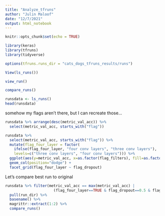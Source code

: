 ```yaml
---
title: "Analyze_tfruns"
author: "Julin Maloof"
date: "12/7/2021"
output: html_notebook
---
```


```r
knitr::opts_chunk$set(echo = TRUE)
```

```r
library(keras)
library(tfruns)
library(tidyverse)
```

```r
options(tfruns.runs_dir = "cats_dogs_tfruns_results/runs")
```

```r
View(ls_runs())
```

```r
view_run()
```

```r
compare_runs()
```

```r
runsdata <- ls_runs()
head(runsdata)
```

somehow my flags aren't there, but I can recreate those... 
```r
runsdata %>% arrange(desc(metric_val_acc)) %>%
  select(metric_val_acc, starts_with("flag"))
```

```r
runsdata %>% 
  select(metric_val_acc, starts_with("flag")) %>%
  mutate(flag_four_layer = factor(
    ifelse(flag_four_layer, "four conv layers", "three conv layers"),
    levels=c("three conv layers", "four conv layers"))) %>%
  ggplot(aes(y=metric_val_acc, x=as.factor(flag_filters), fill=as.factor(flag_kernel))) +
  geom_col(position="dodge") +
  facet_grid(flag_four_layer ~ flag_dropout)
```

Let's compare best run to original

```r
runsdata %>% filter(metric_val_acc == max(metric_val_acc) |
                      (flag_four_layer==TRUE & flag_dropout==0.5 & flag_filters==32 & flag_kernel==3)) %>%
  pull(run_dir) %>%
  basename() %>%
  magrittr::extract(1:2) %>%
  compare_runs()


```

